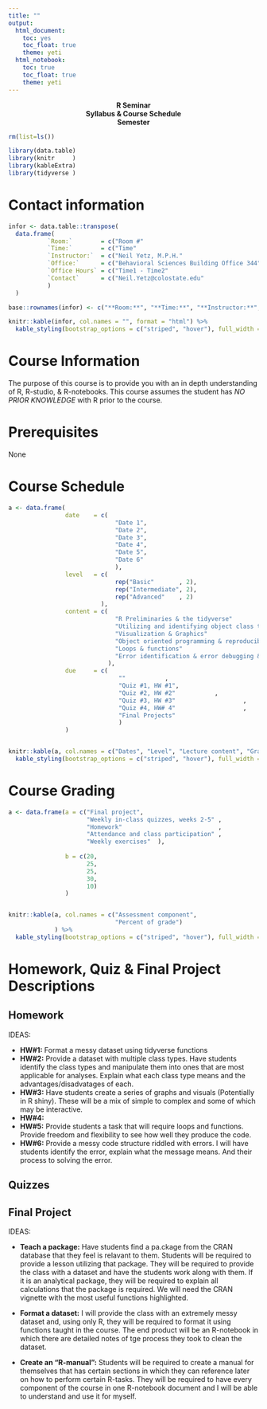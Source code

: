 ```yaml
---
title: ""
output:
  html_document:
    toc: yes
    toc_float: true
    theme: yeti
  html_notebook:
    toc: true
    toc_float: true
    theme: yeti
---
```


<center>

**R Seminar** <br>
**Syllabus & Course Schedule** <br>
**Semester**<br>
</center>
```r
rm(list=ls())
```                                                                                               


```r
library(data.table)
library(knitr     )
library(kableExtra)
library(tidyverse )
```


# Contact information
```r


infor <- data.table::transpose(
  data.frame(
           `Room:`        = c("Room #"                                 ),
           `Time:`        = c("Time"                                   ), 
           `Instructor:`  = c("Neil Yetz, M.P.H."                      ),
           `Office:`      = c("Behavioral Sciences Building Office 344"),
           `Office Hours` = c("Time1 - Time2"                          ),
           `Contact`      = c("Neil.Yetz@colostate.edu"                )
           )
  )

base::rownames(infor) <- c("**Room:**", "**Time:**", "**Instructor:**", "**Office:**", "**Office Hours:**", "**Contact:**")

knitr::kable(infor, col.names = "", format = "html") %>% 
  kable_styling(bootstrap_options = c("striped", "hover"), full_width = FALSE)


```





# Course Information

The purpose of this course is to provide you with an in depth understanding of R, R-studio, & R-notebooks. This course assumes the student has *NO PRIOR KNOWLEDGE* with R prior to the course.

# Prerequisites
None 


# Course Schedule
```r
a <- data.frame(
                date    = c(
                              "Date 1",
                              "Date 2",
                              "Date 3", 
                              "Date 4",
                              "Date 5",
                              "Date 6"
                              ),
                level   = c(
                              rep("Basic"       , 2),
                              rep("Intermediate", 2),
                              rep("Advanced"    , 2)
                          ),
                content = c(  
                              "R Preliminaries & the tidyverse"                ,
                              "Utilizing and identifying object class types"   ,
                              "Visualization & Graphics"                       ,
                              "Object oriented programming & reproducible code",
                              "Loops & functions"                              ,
                              "Error identification & error debugging & Project presentations"
                            ), 
                due     = c(   
                               ""           , 
                               "Quiz #1, HW #1",
                               "Quiz #2, HW #2"           , 
                               "Quiz #3, HW #3"                   , 
                               "Quiz #4, HW# 4"                   ,
                               "Final Projects"
                               )
                )


knitr::kable(a, col.names = c("Dates", "Level", "Lecture content", "Graded items"))%>% 
  kable_styling(bootstrap_options = c("striped", "hover"), full_width = FALSE)
```


# Course Grading
```r
a <- data.frame(a = c("Final project",
                      "Weekly in-class quizzes, weeks 2-5" ,
                      "Homework"                           ,
                      "Attendance and class participation" ,
                      "Weekly exercises"  ),
                
                b = c(20, 
                      25, 
                      25, 
                      30, 
                      10)
                )


knitr::kable(a, col.names = c("Assessment component", 
                              "Percent of grade")
             ) %>% 
  kable_styling(bootstrap_options = c("striped", "hover"), full_width = FALSE)
```



# Homework, Quiz & Final Project Descriptions
## Homework
IDEAS: 

- **HW#1:** Format a messy dataset using tidyverse functions
- **HW#2:** Provide a dataset with multiple class types. Have students identify the class types and manipulate them into ones that are most applicable for analyses. Explain what each class type means and the advantages/disadvatages of each. 
- **HW#3:** Have students create a series of graphs and visuals (Potentially in R shiny). These will be a mix of simple to complex and some of which may be interactive.
- **HW#4:**
- **HW#5:** Provide students a task that will require loops and functions. Provide freedom and flexibility to see how well they produce the code. 
- **HW#6:** Provide a messy code structure riddled with errors. I will have students identify the error, explain what the message means. And their process to solving the error. 

## Quizzes


## Final Project

IDEAS: 

- **Teach a package:** Have students find a pa.ckage from the CRAN database that they feel is relavant to them. Students will be required to provide a lesson utilizing that package. They will be required to provide the class with a dataset and have the students work along with them. If it is an analytical package, they will be required to explain all calculations that the package is required. We will need the CRAN vignette with the most useful functions highlighted.

- **Format a dataset:** I will provide the class with an extremely messy dataset and, using only R, they will be required to format it using functions taught in the course. The end product will be an R-notebook in which there are detailed notes of tge process they took to clean the dataset.

- **Create an "R-manual":** Students will be required to create a manual for themselves that has certain sections in which they can reference later on how to perform certain R-tasks. They will be required to have every component of the course in one R-notebook document and I will be able to understand and use it for myself. 



















